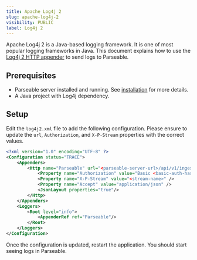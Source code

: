 ```yaml
---
title: Apache Log4j 2
slug: apache-log4j-2 
visibility: PUBLIC
label: Log4j 2
---
```


<head>
<title>How to Use the Log4j 2 HTTP Appender to Send Logs to Parseable | Parseable</title>
<meta charSet="utf-8" />
<meta name="twitter:card" content="summary" />
</head>

Apache Log4j 2 is a Java-based logging framework. It is one of most popular logging frameworks in Java. This document explains how to use the [Log4j 2 HTTP appender](https://logging.apache.org/log4j/2.x/manual/appenders.html#HttpAppender) to send logs to Parseable.

## Prerequisites

- Parseable server installed and running. See [installation](https://www.parseable.com/docs/category/installation) for more details.
- A Java project with Log4j dependency.

## Setup

Edit the `log4j2.xml` file to add the following configuration. Please ensure to update the `url`, `Authorization`, and `X-P-Stream` properties with the correct values.

```xml
<?xml version="1.0" encoding="UTF-8" ?>
<Configuration status="TRACE">
    <Appenders>
        <Http name="Parseable" url="<parseable-server-url>/api/v1/ingest" method="POST">
            <Property name="Authorization" value="Basic <basic-auth-hash>" />
            <Property name="X-P-Stream" value="<stream-name>" />
            <Property name="Accept" value="application/json" />
            <JsonLayout properties="true"/>
        </Http>
    </Appenders>
    <Loggers>
        <Root level="info">
            <AppenderRef ref="Parseable"/>
        </Root>
    </Loggers>
</Configuration>
```

Once the configuration is updated, restart the application. You should start seeing logs in Parseable.

